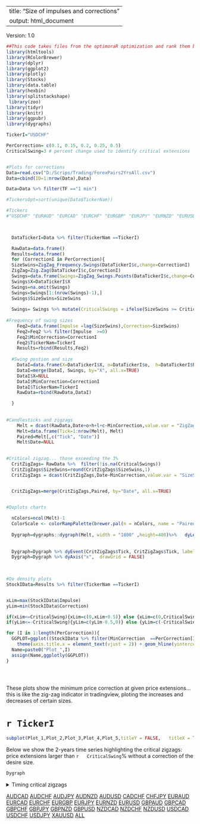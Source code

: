 
---
title: "Size of impulses and corrections"
output: html_document
---

<style>
.main-container {
    max-width: 940px;
    margin-left: 0;
    margin-right: auto;
}
</style>


Version: 1.0

```r
##This code takes files from the optimoraR optimization and rank them by best results.
library(htmltools)
library(RColorBrewer)
library(dplyr)
library(ggplot2)
library(plotly)
library(Stocks)
library(data.table)
library(hexbin)
library(splitstackshape)
 library(zoo)
library(tidyr)
library(knitr)
library(ggpubr)
library(dygraphs)

TickerI="USDCHF"

PerCorrection= c(0.1, 0.15, 0.2, 0.25, 0.5)
CriticalSwing=3 # percent change used to identify critical extensions


#Plots for corrections
Data=read.csv("D:/Scrips/Trading/ForexPairs2YrsAll.csv")
Data=cbind(ID=1:nrow(Data),Data)

Data=Data %>% filter(TF =="1 min")

#TickersOpt=sort(unique(Data$TickerNam))

#Tickers
#"USDCHF" "EURAUD" "EURCAD" "EURCHF" "EURGBP" "EURJPY" "EURNZD" "EURUSD" "GBPAUD" "GBPCAD" "GBPCHF" "GBPJPY" "GBPNZD" "GBPUSD" "NZDUSD" "USDCAD" "USDCHF" "USDJPY" "XAUUSD"

 

  DataTickerI=Data %>% filter(TickerNam ==TickerI)

  RawData=data.frame()
  Results=data.frame()
  for (CorrectionI in PerCorrection){
  SizeSwins=ZigZag_Frequency.Swings(DataTickerI$c,change=CorrectionI)
  ZigZag=Zig.Zag(DataTickerI$c,CorrectionI)
  Swings=data.frame(Swings=ZigZag_Swings.Points(DataTickerI$c,change=CorrectionI))
  Swings$X=DataTickerI$X
  Swings=na.omit(Swings) 
  Swings=Swings[1:(nrow(Swings)-1),]
  Swings$SizeSwins=SizeSwins
  
  Swings= Swings %>% mutate(CriticalSwings = ifelse(SizeSwins >= CriticalSwing |SizeSwins <= -CriticalSwing , Swings, NA))
            
#Frequency of swing sizes
    Feq2=data.frame(Impulse =lag(SizeSwins),Correction=SizeSwins)
    Feq2=Feq2 %>% filter(Impulse  >=0)
    Feq2$MinCorrection=CorrectionI
    Feq2$TickerNam=TickerI
    Results=rbind(Results,Feq2)
    
  #Swing postion and size 
    DataI=data.frame(X=DataTickerI$X, o=DataTickerI$o,  h=DataTickerI$h,l=DataTickerI$l,c=DataTickerI$c, Date=DataTickerI$Date, ZigZag)
    DataI=merge(DataI, Swings, by="X", all.x=TRUE)
    DataI$X=NULL
    DataI$MinCorrection=CorrectionI
    DataI$TickerNam=TickerI
    RawData=rbind(RawData,DataI)

  }
  
  
#Candlesticks and zigzags
    Melt = dcast(RawData,Date+o+h+l+c~MinCorrection,value.var = "ZigZag")
    Melt=data.frame(Tick=1:nrow(Melt), Melt) 
    Paired=Melt[,c("Tick", "Date")]
    Melt$Date=NULL
    

#Critical zigzag... those exceeding the 3%
  CritZigZags= RawData %>%  filter(!is.na(CriticalSwings))
  CritZigZags$SizeSwins=round(CritZigZags$SizeSwins,1)
  CritZigZags = dcast(CritZigZags,Date~MinCorrection,value.var = "SizeSwins")


  CritZigZags=merge(CritZigZags,Paired, by="Date", all.x=TRUE)

  
#Doplots charts

  nColors=ncol(Melt)-1
  ColorScale <- colorRampPalette(brewer.pal(n = nColors, name = "Paired") ) #c("yellow","orange", "red"))   
  
  Dygraph=dygraphs::dygraph(Melt, width = "1800" ,height=400)%>%   dyLegend(width = "1200") %>% dyCandlestick() %>% dyOptions(colors = ColorScale(nColors))
  
  
  Dygraph=Dygraph %>% dyEvent(CritZigZags$Tick, CritZigZags$Tick, labelLoc = "bottom",color ="pink", strokePattern ="dotted")
  Dygraph=Dygraph %>% dyAxis("x",  drawGrid = FALSE) 
  
  

#Do density plots
StockIData=Results %>% filter(TickerNam ==TickerI)


xLim=max(StockIData$Impulse)
yLim=min(StockIData$Correction)

if(xLim<=CriticalSwing){xLim=c(0,xLim+0.5)} else {xLim=c(0,CriticalSwing+0.5)}
if(yLim<=-CriticalSwing){yLim=c(yLim-0.5,0)} else {yLim=c(-CriticalSwing-0.5,0)}

for (I in 1:length(PerCorrection)){
  GGPLOT=ggplot((StockIData %>% filter(MinCorrection  ==PerCorrection[I])), aes(x = Impulse , y = Correction )) + geom_hex(show.legend=FALSE ) +  xlim(xLim) + ylim(yLim)+labs(x=PerCorrection[I]) +
    theme(axis.title.x = element_text(vjust = 2)) + geom_hline(yintercept=-CriticalSwing, linetype="dashed", color = "red",size=0.5)+ geom_vline(xintercept=CriticalSwing, linetype="dashed", color = "red",size=0.5)
  Name=paste0("Plot_",I)
  assign(Name,ggplotly(GGPLOT))
}





```



These plots show the minimum price correction at given price extensions... this is like the zig-zag indicator in tradingview, ploting the increases and decreases of certain sizes.






# `r TickerI`

```r


subplot(Plot_1,Plot_2,Plot_3,Plot_4,Plot_5,titleY = FALSE,   titleX = TRUE, margin = 0.015,nrows =1)


```


Below we show the 2-years time series highlighting the critical zigzags: price extensions larger than ``r   CriticalSwing``% without a correction of the desire size.

```r


Dygraph


```





<details>
  <summary>Timing critical zigzags</summary>
```r
#do tABLE
knitr::kable(CritZigZags)

```
</details> 




[AUDCAD](https://camilo-mora.github.io/OptiMoraR/01_AUDCAD.html) 
[AUDCHF](https://camilo-mora.github.io/OptiMoraR/02_AUDCHF.html)
[AUDJPY](https://camilo-mora.github.io/OptiMoraR/03_AUDJPY.html)
[AUDNZD](https://camilo-mora.github.io/OptiMoraR/04_AUDNZD.html) 
[AUDUSD](https://camilo-mora.github.io/OptiMoraR/05_AUDUSD.html) 
[CADCHF](https://camilo-mora.github.io/OptiMoraR/06_CADCHF.html) 
[CHFJPY](https://camilo-mora.github.io/OptiMoraR/07_CHFJPY.html) 
[EURAUD](https://camilo-mora.github.io/OptiMoraR/08_EURAUD.html) 
[EURCAD](https://camilo-mora.github.io/OptiMoraR/09_EURCAD.html) 
[EURCHF](https://camilo-mora.github.io/OptiMoraR/10_EURCHF.html) 
[EURGBP](https://camilo-mora.github.io/OptiMoraR/11_EURGBP.html) 
[EURJPY](https://camilo-mora.github.io/OptiMoraR/12_EURJPY.html) 
[EURNZD](https://camilo-mora.github.io/OptiMoraR/13_EURNZD.html) 
[EURUSD](https://camilo-mora.github.io/OptiMoraR/14_EURUSD.html) 
[GBPAUD](https://camilo-mora.github.io/OptiMoraR/15_GBPAUD.html) 
[GBPCAD](https://camilo-mora.github.io/OptiMoraR/16_GBPCAD.html) 
[GBPCHF](https://camilo-mora.github.io/OptiMoraR/17_GBPCHF.html) 
[GBPJPY](https://camilo-mora.github.io/OptiMoraR/18_GBPJPY.html) 
[GBPNZD](https://camilo-mora.github.io/OptiMoraR/19_GBPNZD.html) 
[GBPUSD](https://camilo-mora.github.io/OptiMoraR/20_GBPUSD.html) 
[NZDCAD](https://camilo-mora.github.io/OptiMoraR/21_NZDCAD.html) 
[NZDCHF](https://camilo-mora.github.io/OptiMoraR/22_NZDCHF.html) 
[NZDUSD](https://camilo-mora.github.io/OptiMoraR/23_NZDUSD.html) 
[USDCAD](https://camilo-mora.github.io/OptiMoraR/24_USDCAD.html) 
[USDCHF](https://camilo-mora.github.io/OptiMoraR/25_USDCHF.html) 
[USDJPY](https://camilo-mora.github.io/OptiMoraR/26_USDJPY.html) 
[XAUUSD](https://camilo-mora.github.io/OptiMoraR/27_XAUUSD.html) 
[ALL](https://camilo-mora.github.io/OptiMoraR/28_ALL.html) 

    